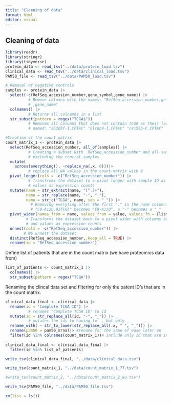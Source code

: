 ```yaml
---
title: "Cleaning of data"
format: html
editor: visual
---
```


## Cleaning of data

```r
library(readr)
library(stringr)
library(tidyverse)
protein_data <- read_tsv("../data/protein_load.tsv")
clinical_data <- read_tsv("../data/clinical_load.tsv") 
PAM50_file <- read_tsv("../data/PAM50_load.tsv")
```

```r
# Removal of negative controls
samples <- protein_data |>
  select(-c(RefSeq_accession_number,gene_symbol,gene_name)) |>  
          # Remove columns with the names: "RefSeq_accession_number,gene_symbo
          # ,gene_name"
  colnames() |>
          # Returns all colnames in a list
  str_subset(pattern = regex("TCGA$"))
          # Removes all columns that does not contain TCGA as their last letters. THis is because the dataset have 3 controls, 
          # named: "263d3f-I.CPTAC" "blcdb9-I.CPTAC" "c4155b-C.CPTAC"

#Creation of the count_matrix
count_matrix_1 <- protein_data |>
  select(RefSeq_accession_number, all_of(samples)) |>
          # Creating a subset with  RefSeq_accession_number and all samples,
          # excluding the control samples
  mutate(
    across(everything(), ~replace_na(.x, 0)))|>
          # replace all NA values in the count-matrix with 0
  pivot_longer(cols = -c("RefSeq_accession_number")) |> 
          # Transfroms the dataset to a pivot longer with sample ID as names and
          # values as expression counts
  mutate(name = str_extract(name, "[^.]+"),
         name = str_replace(name, "-", "_"),
         name = str_c("TCGA", name, sep = "_")) |>
           # Removing everyting after the first "." in the name column. 
           # "C8-A130.02TCGA" becomes "C8-A130", a "-" becomes a "_"
  pivot_wider(names_from = name, values_from = value, values_fn = {list}) |>
         # Transforms the dataset back to a pivot wider with columns as sample ID 
         # and values as expression counts
  unnest(cols = -c("RefSeq_accession_number")) |> 
        # We unnest the dataset
  distinct(RefSeq_accession_number,.keep_all = TRUE) |>
  rename(id = "RefSeq_accession_number")

```

Define list of patients that are in the count matrix (we have proteomics data from)

```r
list_of_patients <- count_matrix_1 |>
  colnames() |>
  str_subset(pattern = regex("TCGA"))
```

Renaming the clincal data set and filtering for only the patent ID's that are in the count matrix.

```r
clinical_data_final <- clinical_data |>
  rename(id = "Complete TCGA ID") |>
          # renames "Complete TCGA ID" to id
  mutate(id = str_replace_all(id, "-", "_")) |>
          # mutates the ids to having to -, but only _
  rename_with( ~ str_to_lower(str_replace_all(.x, " ", "_"))) |> 
  rename(pam50 = pam50_mrna)|> #rename for the same of ease later on
  filter(id %in% colnames(count_matrix_1))# include only Id that are in our count matrix
  
clinical_data_final <- clinical_data_final |>
  filter(id %in% list_of_patients)
```

```r
write_tsv(clinical_data_final, "../data/clinical_data.tsv")

write_tsv(count_matrix_1, "../data/count_matrix_1_77.tsv")

#write_tsv(count_matrix_2, "../data/count_matrix_2_80.tsv")

write_tsv(PAM50_file, "../data/PAM50_file.tsv")
```

```r
rm(list = ls())
```
